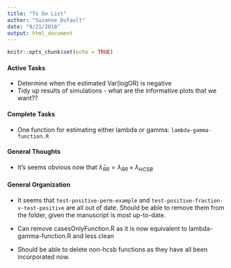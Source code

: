 ```yaml
---
title: "To Do List"
author: "Suzanne Dufault"
date: "9/21/2018"
output: html_document
---
```


```r
knitr::opts_chunk$set(echo = TRUE)
```

#### Active Tasks
* Determine when the estimated Var(logOR) is negative
* Tidy up results of simulations - what are the informative plots that we want??


#### Complete Tasks
* One function for estimating either lambda or gamma: `lambda-gamma-function.R`

#### General Thoughts
* It's seems obvious now that $\widehat{\lambda}_{RR} = \lambda_{RR}\times\lambda_{HCSB}$

#### General Organization
* It seems that `test-positive-perm-example` and `test-positive-fraction-v-test-positive` are all out of date. Should be able to remove them from the folder, given the manuscript is most up-to-date.
* Can remove casesOnlyFunction.R as it is now equivalent to lambda-gamma-function.R and less clean

* Should be able to delete non-hcsb functions as they have all been incorporated now.